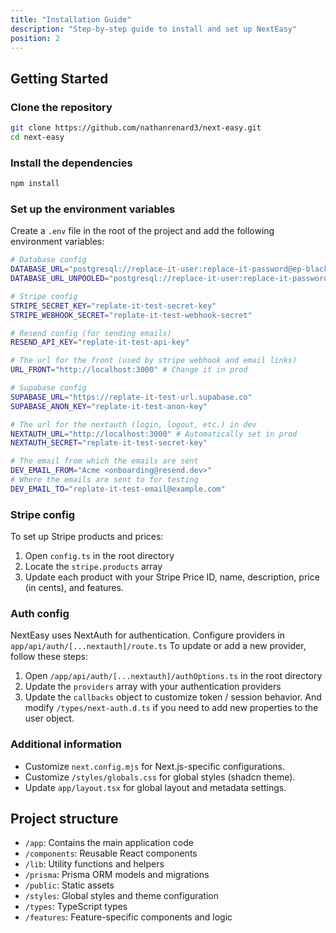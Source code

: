 ```yaml
---
title: "Installation Guide"
description: "Step-by-step guide to install and set up NextEasy"
position: 2
---
```


## Getting Started

### Clone the repository

```bash
git clone https://github.com/nathanrenard3/next-easy.git
cd next-easy
```

### Install the dependencies

```bash
npm install
```

### Set up the environment variables

Create a `.env` file in the root of the project and add the following environment variables:

```bash
# Database config
DATABASE_URL="postgresql://replace-it-user:replace-it-password@ep-black-dawn-a2g968ks-pooler.eu-central-1.aws.neon.tech/replace-it-db?sslmode=require"
DATABASE_URL_UNPOOLED="postgresql://replace-it-user:replace-it-password@ep-black-dawn-a2g968ks.eu-central-1.aws.neon.tech/replace-it-db?sslmode=require"

# Stripe config
STRIPE_SECRET_KEY="replate-it-test-secret-key"
STRIPE_WEBHOOK_SECRET="replate-it-test-webhook-secret"

# Resend config (for sending emails)
RESEND_API_KEY="replate-it-test-api-key"

# The url for the front (used by stripe webhook and email links)
URL_FRONT="http://localhost:3000" # Change it in prod

# Supabase config
SUPABASE_URL="https://replate-it-test-url.supabase.co"
SUPABASE_ANON_KEY="replate-it-test-anon-key"

# The url for the nextauth (login, logout, etc.) in dev
NEXTAUTH_URL="http://localhost:3000" # Automatically set in prod
NEXTAUTH_SECRET="replate-it-test-secret-key"

# The email from which the emails are sent
DEV_EMAIL_FROM="Acme <onboarding@resend.dev>"
# Where the emails are sent to for testing
DEV_EMAIL_TO="replate-it-test-email@example.com"
```

### Stripe config

To set up Stripe products and prices:

1. Open `config.ts` in the root directory
2. Locate the `stripe.products` array
3. Update each product with your Stripe Price ID, name, description, price (in cents), and features.

### Auth config

NextEasy uses NextAuth for authentication. Configure providers in `app/api/auth/[...nextauth]/route.ts`
To update or add a new provider, follow these steps:

1. Open `/app/api/auth/[...nextauth]/authOptions.ts` in the root directory
2. Update the `providers` array with your authentication providers
3. Update the `callbacks` object to customize token / session behavior. And modify `/types/next-auth.d.ts` if you need to add new properties to the user object.

### Additional information

- Customize `next.config.mjs` for Next.js-specific configurations.
- Customize `/styles/globals.css` for global styles (shadcn theme).
- Update `app/layout.tsx` for global layout and metadata settings.

## Project structure

- `/app`: Contains the main application code
- `/components`: Reusable React components
- `/lib`: Utility functions and helpers
- `/prisma`: Prisma ORM models and migrations
- `/public`: Static assets
- `/styles`: Global styles and theme configuration
- `/types`: TypeScript types
- `/features`: Feature-specific components and logic
